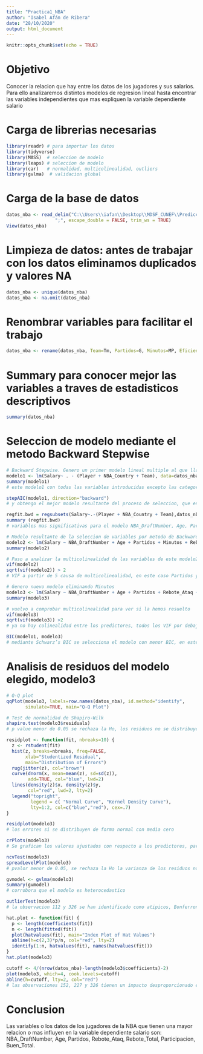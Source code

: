 ```yaml
---
title: "Practica1_NBA"
author: "Isabel Afán de Ribera"
date: "28/10/2020"
output: html_document
---
```


```r
knitr::opts_chunk$set(echo = TRUE)
```

# Objetivo

Conocer la relacion que hay entre los datos de los jugadores y sus salarios. Para ello analizaremos distintos modelos de regresion lineal hasta encontrar las variables independientes que mas expliquen la variable dependiente salario

# Carga de librerias necesarias

```r
library(readr) # para importar los datos
library(tidyverse) 
library(MASS)  # seleccion de modelo
library(leaps) # seleccion de modelo
library(car)   # normalidad, multicolinealidad, outliers
library(gvlma)  # validacion global
```

# Carga de la base de datos

```r
datos_nba <- read_delim("C:\\Users\\iafan\\Desktop\\MDSF_CUNEF\\Prediccion\\Practica1_NBA\\nba.csv", 
                  ";", escape_double = FALSE, trim_ws = TRUE)
View(datos_nba)
```

# Limpieza de datos: antes de trabajar con los datos eliminamos duplicados y valores NA

```r
datos_nba <- unique(datos_nba)
datos_nba <- na.omit(datos_nba)
```

# Renombrar variables para facilitar el trabajo

```r
datos_nba <- rename(datos_nba, Team=Tm, Partidos=G, Minutos=MP, Eficiencia=PER, Exito="TS%", Triple="3PAr", Tiros_Libres=FTr, Rebote_Ataq="ORB%", Rebote_Def="DRB%", Rebote_Total="TRB%", Asistencia="AST%", Robo="STL%", Bloqueo="BLK%", Perdidas="TOV%", Participacion="USG%", Buen_Ataq=OWS, Buena_Def=DWS, Buen_Total=WS, Buen_Total_48="WS/48", Calidad_Ataq=OBPM, Calidad_Def=DBPM, Calidad_Total=BPM, Contribucion=VORP)
```

# Summary para conocer mejor las variables a traves de estadisticos descriptivos

```r
summary(datos_nba)
```

# Seleccion de modelo mediante el metodo Backward Stepwise


```r
# Backward Stepwise. Genero un primer modelo lineal multiple al que llamo modelo1 donde incluyo todas las variables como precitores del salario excepto las variables Player, NBA_Country y Team al ser estas variables categorica. Posteriormente vamos eliminando los predictores no significativos.
modelo1 <- lm(Salary~ . - (Player + NBA_Country + Team), data=datos_nba)
summary(modelo1)
# este modelo1 con todas las variables introducidas excepto las categoricas tiene R cuadrado multiple de 0.5479, es decir, el modelo representa el 54,79% de la variacion del salario y muchos de los coeficientes parciales de regresion no son significativos al no ser el Pr de la ultima columna significativamente distinto de cero
```

```r
stepAIC(modelo1, direction="backward")
# y obtengo el mejor modelo resultante del proceso de seleccion, que en este caso incluye las variables NBA_DraftNumber, Age, Partidos, Minutos,  Eficiencia, Triple, Rebote_Ataq, Rebote_Total, Participacion, Buen_Total, Calidad_Ataq
```

```r
regfit.bwd = regsubsets(Salary~.-(Player + NBA_Country + Team),datos_nba,method ="backward")
summary (regfit.bwd)
# variables mas significativas para el modelo NBA_DraftNumber, Age, Partidos, Minutos, Rebote_Ataq, Rebote_Total, Participaciones, Buen_total
```

```r
# Modelo resultante de la seleccion de variables por metodo de Backward
modelo2 <- lm(Salary ~ NBA_DraftNumber + Age + Partidos + Minutos + Rebote_Ataq + Rebote_Total + Participacion + Buen_Total, datos_nba)
summary(modelo2)
```

```r
# Paso a analizar la multicolinealidad de las variables de este modelo2 pues en los modelos lineales multiples los predictores deben ser independientes, no debe de haber colinialidad entre ellos, habra que descartar variables interrelacionadas
vif(modelo2) 
sqrt(vif(modelo2)) > 2
# VIF a partir de 5 causa de multicolinealidad, en este caso Partidos y Minutos, excluyo la variable Minutos pues parece el predictor mas problematico por su nivel de VIF 8.6
```

```r
# Genero nuevo modelo eliminando Minutos
modelo3 <- lm(Salary ~ NBA_DraftNumber + Age + Partidos + Rebote_Ataq + Rebote_Total + Participacion + Buen_Total, datos_nba)
summary(modelo3)
```

```r
# vuelvo a comprobar multicolinealidad para ver si la hemos resuelto
vif(modelo3)
sqrt(vif(modelo3)) >2
# ya no hay colinealidad entre los predictores, todos los VIF por debajo de 5
```

```r
BIC(modelo1, modelo3)
# mediante Schwarz’s BIC se selecciona el modelo con menor BIC, en este caso modelo3 con BIC de  16371.89
```

# Analisis de residuos del modelo elegido, modelo3

```r
# Q-Q plot
qqPlot(modelo3, labels=row.names(datos_nba), id.method="identify",
       simulate=TRUE, main="Q-Q Plot")

# Test de normalidad de Shapiro-Wilk
shapiro.test(modelo3$residuals)
# p value menor de 0.05 se rechaza la Ho, los residuos no se distribuyen con normalidad
```

```r
residplot <- function(fit, nbreaks=10) {
  z <- rstudent(fit)
  hist(z, breaks=nbreaks, freq=FALSE,
       xlab="Studentized Residual",
       main="Distribution of Errors")
  rug(jitter(z), col="brown")
  curve(dnorm(x, mean=mean(z), sd=sd(z)),
        add=TRUE, col="blue", lwd=2)
  lines(density(z)$x, density(z)$y,
        col="red", lwd=2, lty=2)
  legend("topright",
         legend = c( "Normal Curve", "Kernel Density Curve"),
         lty=1:2, col=c("blue","red"), cex=.7)
}

residplot(modelo3)
# los errores si se distribuyen de forma normal con media cero
```

```r
crPlots(modelo3)
# Se grafican los valores ajustados con respecto a los predictores, para todas las variables. se obtiene una recta sobre la que se representan los puntos. La variable dependiente se relaciona linealmente con las variables independientes
```

```r
ncvTest(modelo3)
spreadLevelPlot(modelo3)
# pvalor menor de 0.05, se rechaza la Ho la varianza de los residuos no es constante en todas las observaciones realizas. No hay homocedasticidad
```

```r
gvmodel <- gvlma(modelo3) 
summary(gvmodel)
# corrobora que el modelo es heterocedastico
```

```r
outlierTest(modelo3)
# la observacion 112 y 326 se han identificado como atipicos, Bonferroni p menor a 0.05
```

```r
hat.plot <- function(fit) {
  p <- length(coefficients(fit))
  n <- length(fitted(fit))
  plot(hatvalues(fit), main="Index Plot of Hat Values")
  abline(h=c(2,3)*p/n, col="red", lty=2)
  identify(1:n, hatvalues(fit), names(hatvalues(fit)))
}
hat.plot(modelo3)
```

```r

cutoff <- 4/(nrow(datos_nba)-length(modelo3$coefficients)-2)
plot(modelo3, which=4, cook.levels=cutoff)
abline(h=cutoff, lty=2, col="red")
# las observaciones 152, 227 y 326 tienen un impacto desproporcionado en los valores de los parametros del modelo
```

# Conclusion

Las variables o los datos de los jugadores de la NBA que tienen una mayor relacion o mas influyen en la variable dependiente salario son: NBA_DraftNumber, Age, Partidos, Rebote_Ataq, Rebote_Total, Participacion, Buen_Total.